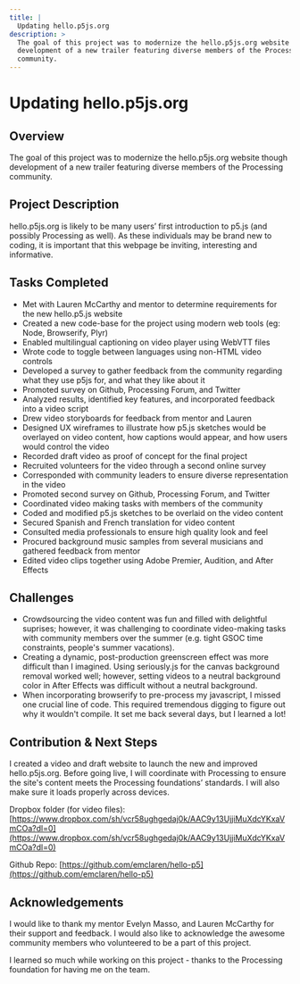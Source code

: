 ```yaml
---
title: |
  Updating hello.p5js.org
description: >
  The goal of this project was to modernize the hello.p5js.org website though
  development of a new trailer featuring diverse members of the Processing
  community.
---
```

# Updating hello.p5js.org

## Overview

The goal of this project was to modernize the hello.p5js.org website though development of a new trailer featuring diverse members of the Processing community.

## Project Description

hello.p5js.org is likely to be many users’ first introduction to p5.js (and possibly Processing as well). As these individuals may be brand new to coding, it is important that this webpage be inviting, interesting and informative.

## Tasks Completed

* Met with Lauren McCarthy and mentor to determine requirements for the new hello.p5.js website
* Created a new code-base for the project using modern web tools (eg: Node, Browserify, Plyr)
* Enabled multilingual captioning on video player using WebVTT files
* Wrote code to toggle between languages using non-HTML video controls
* Developed a survey to gather feedback from the community regarding what they use p5js for, and what they like about it
* Promoted survey on Github, Processing Forum, and Twitter
* Analyzed results, identified key features, and incorporated feedback into a video script
* Drew video storyboards for feedback from mentor and Lauren
* Designed UX wireframes to illustrate how  p5.js sketches would be overlayed on video content, how captions would appear, and how users would control the video
* Recorded draft video as proof of concept for the final project
* Recruited volunteers for the video through a second online survey
* Corresponded with community leaders to ensure diverse representation in the video
* Promoted second survey on Github, Processing Forum, and Twitter
* Coordinated video making tasks with members of the community
* Coded and modified p5.js sketches to be overlaid on the video content
* Secured Spanish and French translation for video content
* Consulted media professionals to ensure high quality look and feel
* Procured background music samples from several musicians and gathered feedback from mentor
* Edited video clips together using Adobe Premier, Audition, and After Effects

## Challenges

* Crowdsourcing the video content was fun and filled with delightful suprises; however, it was challenging to coordinate video-making tasks with community members over the summer (e.g. tight GSOC time constraints, people's summer vacations).
* Creating a dynamic, post-production greenscreen effect was more difficult than I imagined. Using seriously.js for the canvas background removal worked well; however, setting videos to a neutral background color in After Effects was difficult without a neutral background.
* When incorporating browserify to pre-process my javascript, I missed one crucial line of code. This required tremendous digging to figure out why it wouldn't compile. It set me back several days, but I learned  a lot!

## Contribution & Next Steps

I created a video and draft website to launch the new and improved hello.p5js.org. Before going live, I will coordinate with Processing to ensure the site's content meets the Processing foundations’ standards. I will also make sure it loads properly across devices.

Dropbox folder (for video files): [https://www.dropbox.com/sh/vcr58ughgedaj0k/AAC9y13UjjiMuXdcYKxaVmCOa?dl=0](https://www.dropbox.com/sh/vcr58ughgedaj0k/AAC9y13UjjiMuXdcYKxaVmCOa?dl=0)

Github Repo:
[https://github.com/emclaren/hello-p5](https://github.com/emclaren/hello-p5)

## Acknowledgements

I would like to thank my mentor Evelyn Masso, and Lauren McCarthy for their support and feedback. I would also like to acknowledge the awesome community members who volunteered to be a part of this project.

I learned so much while working on this project - thanks to the Processing foundation for having me on the team.

